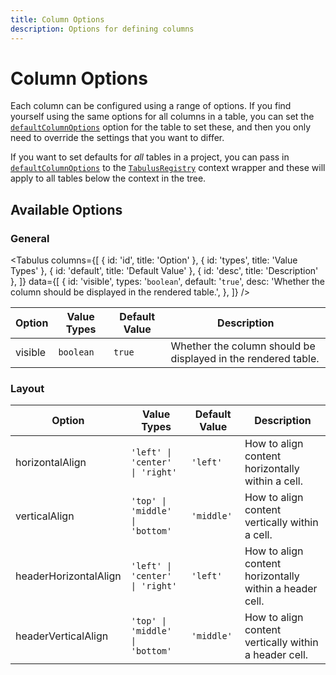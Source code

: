 ```yaml
---
title: Column Options
description: Options for defining columns
---
```



# Column Options

Each column can be configured using a range of options. If you find yourself using the same options
for all columns in a table, you can set the [`defaultColumnOptions`](@todo) option for the table to
set these, and then you only need to override the settings that you want to differ.

If you want to set defaults for _all_ tables in a project, you can pass in
[`defaultColumnOptions`](@todo) to the [`TabulusRegistry`](@todo) context wrapper and these will
apply to all tables below the context in the tree.

## Available Options

### General

<Tabulus
  columns={[
    { id: 'id', title: 'Option' },
    { id: 'types', title: 'Value Types' },
    { id: 'default', title: 'Default Value' },
    { id: 'desc', title: 'Description' },
  ]}
  data={[
    {
      id: 'visible',
      types: '`boolean`',
      default: '`true`',
      desc: 'Whether the column should be displayed in the rendered table.',
    },
  ]}
/>

| Option  | Value Types | Default Value | Description                                                   |
| ------- | ----------- | ------------- | ------------------------------------------------------------- |
| visible | `boolean`   | `true`        | Whether the column should be displayed in the rendered table. |

### Layout

| Option                | Value Types                                | Default Value | Description                                             |
| --------------------- | ------------------------------------------ | ------------- | ------------------------------------------------------- |
| horizontalAlign       | <code>'left' \| 'center' \| 'right'</code> | `'left'`      | How to align content horizontally within a cell.        |
| verticalAlign         | <code>'top' \| 'middle' \| 'bottom'</code> | `'middle'`    | How to align content vertically within a cell.          |
| headerHorizontalAlign | <code>'left' \| 'center' \| 'right'</code> | `'left'`      | How to align content horizontally within a header cell. |
| headerVerticalAlign   | <code>'top' \| 'middle' \| 'bottom'</code> | `'middle'`    | How to align content vertically within a header cell.   |
